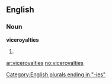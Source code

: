 ==English==

===Noun===
'''viceroyalties'''

# {{plural of|[[viceroyalty]]}}

[[Category:English plurals ending in "-ies"]]

[[ar:viceroyalties]]
[[no:viceroyalties]]